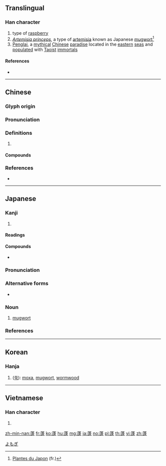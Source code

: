 {{character info/new}}
==Translingual==

===Han character===
{{Han char|rn=140|rad=艸|as=11|sn=17|four=44304|canj=TYHJ|ids=⿱艹逢}}

# type of [[raspberry]]
# ''[[w:Artemisia princeps|Artemisia princeps]]'', a type of [[artemisia]] known as Japanese [[mugwort]]<ref>[http://plantes-du-japon.fr/%E7%8A%AC%E8%93%AC-INUYOMOGI.html?id_document=3328 Plantes du Japon] (fr.)</ref>
# [[Penglai]], a [[mythical]] [[Chinese]] [[paradise]] located in the [[eastern]] [[sea]]s and [[populate]]d with [[Taoist]] [[immortal]]s

====References====
* {{Han ref|kx=1052.140|dkj=31720|dj=1514.250|hdz=53267.080|uh=84EC|ud=34028|bh=BDB4|bd=48564}}
<references/>

----

==Chinese==
{{zh-forms}}

===Glyph origin===
{{Han etym}}

===Pronunciation===
{{zh-pron
|m=péng
|c=fung4,pung4
|h=pfs=
|md=
|mn=phông/qz:pông/tw:hông/tw:phōng/tw:pōng
|w=
|mc=y
|oc=y
|cat=
}}

===Definitions===
{{zh-hanzi}}

# {{rfdef|lang=zh}}

====Compounds====
{{zh-der|加蓬|蓬鬆|蓬萊|蓬心|蓬山}}

===References===
* {{thcwd|11343}}

----

==Japanese==

===Kanji===
{{ja-kanji|grade=|rs=艸11}}

# {{defn|lang=ja|sort=艸11}}

====Readings====
{{ja-readings|goon=[[ぶ]] (bu)|kanon=[[ほう]] (hō)|kun=[[よもぎ]] (yomogi)}}

====Compounds====
{{der-top|Compounds}}
* {{ja-r|蓬莱|ほうらい}}
{{der-bottom}}

{{wikipedia|lang=ja}}
{{ja-kanjitab|よもぎ|yomi=k}}

===Pronunciation===
{{ja-pron|yomi=k|よもぎ|acc=0|acc_ref=DJR,NHK}}

===Alternative forms===
* {{ja-l|艾}}

===Noun===
{{ja-noun|よもぎ|ヨモギ}}

# [[mugwort]]

===References===
<references/>

[[Category:ja:Artemisias|よもぎ]]

----

==Korean==

===Hanja===
{{ko-hanja|hangeul=[[봉]]|eumhun=|rv=bong|mr=pong|y=pong}}

# ([[쑥]]): [[moxa]], [[mugwort]], [[wormwood]]

----

==Vietnamese==

===Han character===
{{vi-hantu|[[bồng]]|rs=艸11}}

# {{defn|lang=vi|sort=艸11}}

[[zh-min-nan:蓬]]
[[fr:蓬]]
[[ko:蓬]]
[[hu:蓬]]
[[mg:蓬]]
[[ja:蓬]]
[[no:蓬]]
[[pl:蓬]]
[[th:蓬]]
[[vi:蓬]]
[[zh:蓬]]